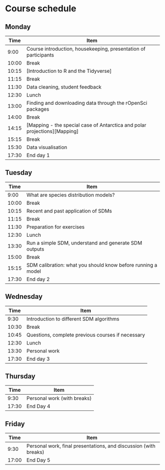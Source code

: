 # Course schedule

## Monday

Time  Item
----  ----
9:00  Course introduction, housekeeping, presentation of participants
10:00 Break
10:15 [Introduction to R and the Tidyverse]
11:15 Break
11:30 Data cleaning, student feedback
12:30 Lunch
13:00 Finding and downloading data through the rOpenSci packages
14:00 Break
14:15 [Mapping - the special case of Antarctica and polar projections][Mapping]
15:15 Break
15:30 Data visualisation
17:30 End day 1



## Tuesday
Time  Item
----  ----
9:00  What are species distribution models?
10:00 Break
10:15 Recent and past application of SDMs
11:15 Break
11:30 Preparation for exercises
12:30 Lunch
13:30 Run a simple SDM, understand and generate SDM outputs
15:00 Break
15:15 SDM calibration: what you should know before running a model
17:30 End day 2

## Wednesday
Time  Item
----  ----
9:30  Introduction to different SDM algorithms
10:30 Break
10:45 Questions, complete previous courses if necessary
12:30 Lunch
13:30 Personal work
17:30 End day 3


## Thursday
Time  Item
----  ----
9:30  Personal work (with breaks)
17:30 End Day 4


## Friday
Time  Item
----  ----
9:30  Personal work, final presentations, and discussion (with breaks)
17:00 End Day 5
